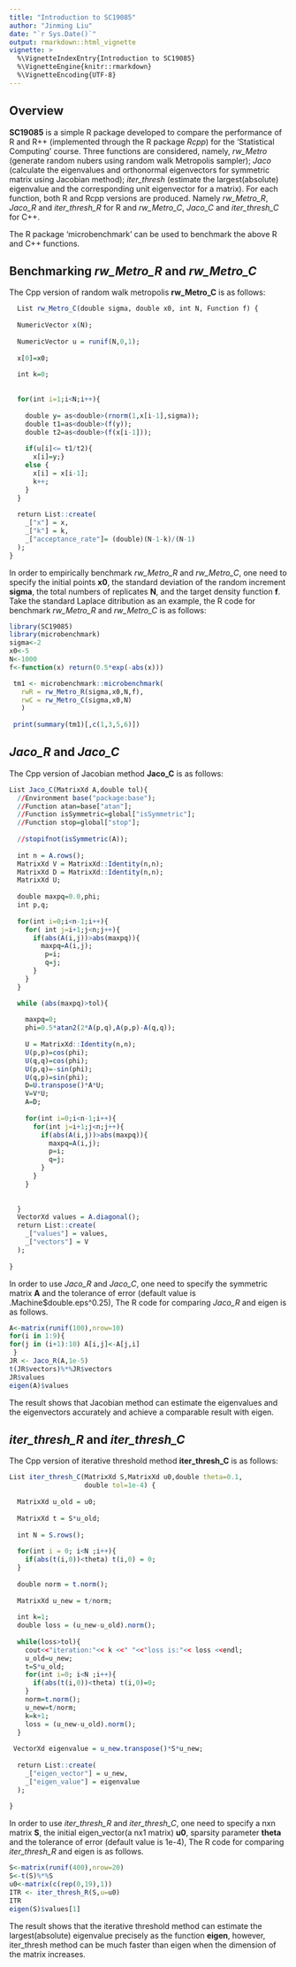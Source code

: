 ```yaml
---
title: "Introduction to SC19085"
author: "Jinming Liu"
date: "`r Sys.Date()`"
output: rmarkdown::html_vignette
vignette: >
  %\VignetteIndexEntry{Introduction to SC19085}
  %\VignetteEngine{knitr::rmarkdown}
  %\VignetteEncoding{UTF-8}
---
```


## Overview

__SC19085__ is a simple R package developed to compare the performance of R and R++ (implemented through the R package _Rcpp_) for the 'Statistical Computing' course. Three functions are considered, namely, _rw_Metro_ (generate random nubers using random walk Metropolis sampler); _Jaco_ (calculate the eigenvalues and orthonormal eigenvectors for symmetric matrix using Jacobian method); _iter_thresh_ (estimate the largest(absolute) eigenvalue and the corresponding unit eigenvector for a matrix). For each function, both R and Rcpp versions are produced. Namely _rw_Metro_R_, _Jaco_R_ and  _iter_thresh_R_ for R and _rw_Metro_C_, _Jaco_C_ and _iter_thresh_C_ for C++.

The R package 'microbenchmark' can be used to benchmark the above R and C++ functions.

## Benchmarking _rw_Metro_R_ and _rw_Metro_C_

The Cpp version of random walk metropolis **rw_Metro_C** is as follows:

```r

  List rw_Metro_C(double sigma, double x0, int N, Function f) {
  
  NumericVector x(N);
  
  NumericVector u = runif(N,0,1);
  
  x[0]=x0;
  
  int k=0;
  
  
  for(int i=1;i<N;i++){
    
    double y= as<double>(rnorm(1,x[i-1],sigma));
    double t1=as<double>(f(y));
    double t2=as<double>(f(x[i-1]));
    
    if(u[i]<= t1/t2){
      x[i]=y;}
    else {
      x[i] = x[i-1];
      k++;
    }
  }
  
  return List::create(
    _["x"] = x, 
    _["k"] = k,
    _["acceptance_rate"]= (double)(N-1-k)/(N-1)
  );
}

```

In order to empirically benchmark _rw_Metro_R_ and _rw_Metro_C_, one need to specify the initial points **x0**, the standard deviation of the random increment **sigma**, the total numbers of replicates **N**, and the target density function **f**. Take the standard Laplace ditribution as an example, the R code for benchmark _rw_Metro_R_ and _rw_Metro_C_ is as follows:

```r
library(SC19085)
library(microbenchmark)
sigma<-2
x0<-5
N<-1000
f<-function(x) return(0.5*exp(-abs(x)))

 tm1 <- microbenchmark::microbenchmark(
   rwR = rw_Metro_R(sigma,x0,N,f),
   rwC = rw_Metro_C(sigma,x0,N)
   )
 
 print(summary(tm1)[,c(1,3,5,6)])
```


##  _Jaco_R_ and _Jaco_C_

The Cpp version of Jacobian method **Jaco_C** is as follows:

```r

List Jaco_C(MatrixXd A,double tol){
  //Environment base("package:base");
  //Function atan=base["atan"];
  //Function isSymmetric=global["isSymmetric"];
  //Function stop=global["stop"];
  
  //stopifnot(isSymmetric(A));
 
  int n = A.rows();
  MatrixXd V = MatrixXd::Identity(n,n);
  MatrixXd D = MatrixXd::Identity(n,n);
  MatrixXd U;
 
  double maxpq=0.0,phi;
  int p,q;
  
  for(int i=0;i<n-1;i++){
    for( int j=i+1;j<n;j++){
      if(abs(A(i,j))>abs(maxpq)){
        maxpq=A(i,j);
         p=i;
         q=j;
      }
    }
  }

  while (abs(maxpq)>tol){
 
    maxpq=0;
    phi=0.5*atan2(2*A(p,q),A(p,p)-A(q,q));
    
    U = MatrixXd::Identity(n,n);
    U(p,p)=cos(phi);
    U(q,q)=cos(phi);
    U(p,q)=-sin(phi);
    U(q,p)=sin(phi);
    D=U.transpose()*A*U;
    V=V*U;
    A=D;
    
    for(int i=0;i<n-1;i++){
      for(int j=i+1;j<n;j++){
        if(abs(A(i,j))>abs(maxpq)){
          maxpq=A(i,j);
          p=i;
          q=j;
        }
      }
    }
    
  
  }
  VectorXd values = A.diagonal();
  return List::create(
    _["values"] = values, 
    _["vectors"] = V
  );
  
}

```


In order to use _Jaco_R_ and _Jaco_C_, one need to specify the symmetric matrix **A** and the tolerance of error (default value is .Machine$double.eps^0.25), The R code for comparing  _Jaco_R_ and eigen is as follows.

```r

A<-matrix(runif(100),nrow=10)
for(i in 1:9){
for(j in (i+1):10) A[i,j]<-A[j,i]
 }
JR <- Jaco_R(A,1e-5)
t(JR$vectors)%*%JR$vectors
JR$values
eigen(A)$values

```

The result shows that Jacobian method can estimate the eigenvalues and the eigenvectors accurately and achieve a comparable result with eigen.

##  _iter_thresh_R_ and _iter_thresh_C_

The Cpp version of iterative threshold method **iter_thresh_C** is as follows:

```r

List iter_thresh_C(MatrixXd S,MatrixXd u0,double theta=0.1,
                   double tol=1e-4) {
  
  MatrixXd u_old = u0;
  
  MatrixXd t = S*u_old;
  
  int N = S.rows();
  
  for(int i = 0; i<N ;i++){
    if(abs(t(i,0))<theta) t(i,0) = 0;
  }
  
  double norm = t.norm();
  
  MatrixXd u_new = t/norm;
  
  int k=1;
  double loss = (u_new-u_old).norm();
  
  while(loss>tol){
    cout<<"iteration:"<< k <<" "<<"loss is:"<< loss <<endl;
    u_old=u_new;
    t=S*u_old;
    for(int i=0; i<N ;i++){
      if(abs(t(i,0))<theta) t(i,0)=0;
    }
    norm=t.norm();
    u_new=t/norm;
    k=k+1;
    loss = (u_new-u_old).norm();
  }
  
 VectorXd eigenvalue = u_new.transpose()*S*u_new;
  
  return List::create(
    _["eigen_vector"] = u_new, 
    _["eigen_value"] = eigenvalue
  );
  
}
```

In order to use _iter_thresh_R_ and _iter_thresh_C_, one need to specify a nxn matrix **S**, the initial eigen_vector(a nx1 matrix) **u0**, sparsity parameter **theta** and the tolerance of error (default value is 1e-4), The R code for comparing  _iter_thresh_R_ and eigen is as follows.

```r

S<-matrix(runif(400),nrow=20)
S<-t(S)%*%S
u0<-matrix(c(rep(0,19),1))
ITR <- iter_thresh_R(S,u=u0)
ITR
eigen(S)$values[1]

```

The result shows that the iterative threshold method can estimate the largest(absolute) eigenvalue precisely as the function **eigen**, however, iter_thresh method can be much faster than eigen when the dimension of the matrix increases.


